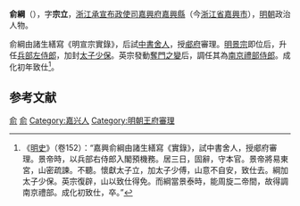 '''俞綱'''（{{bd|？||1478年|catIdx=}}），字'''宗立'''，[[浙江承宣布政使司|浙江承宣布政使司]][[嘉興府|嘉興府]][[嘉興縣|嘉興縣]]（今[[浙江省|浙江省]][[嘉興市|嘉興市]]），[[明朝|明朝]]政治人物。

俞綱由諸生繕寫《明宣宗實錄》，后試[[中書舍人|中書舍人]]，授[[郕府|郕府]]審理。[[明景宗|明景宗]]即位后，升任[[兵部左侍郎|兵部左侍郎]]，加封[[太子少保|太子少保]]。英宗發動[[奪門之變|奪門之變]]后，調任其為[[南京禮部侍郎|南京禮部侍郎]]。成化初年致仕<ref>《[[明史|明史]]》（卷152）：“嘉興俞綱由諸生繕寫《實錄》，試中書舍人，授郕府審理。景帝時，以兵部右侍郎入閣預機務。居三日，固辭，守本官。景帝將易東宮，山密疏諫。不聽。懷獻太子立，加太子少傅，山意不自安，致仕去。綱加太子少保。英宗復辟，山以致仕得免。而綱當景泰時，能周旋二帝間，故得調南京禮部。成化初致仕，卒。”</ref>。

==参考文献==
{{wikisource|明史/卷152}}
<div class="references-small">
<references />
</div>

{{明朝人物小作品}}

[[Category:明朝兵部侍郎|俞]]
[[Category:南京禮部侍郎|俞]]
[[Category:嘉兴人|Category:嘉兴人]]
[[Category:明朝王府審理|Category:明朝王府審理]]